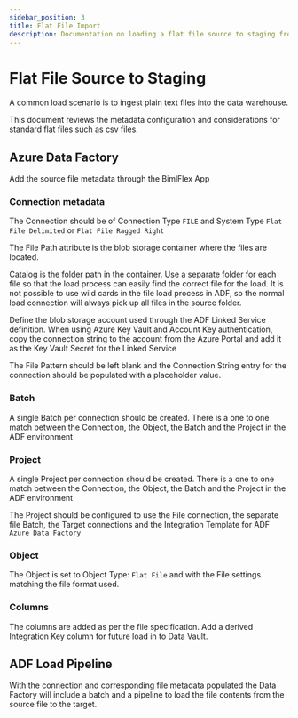 ---
sidebar_position: 3
title: Flat File Import
description: Documentation on loading a flat file source to staging from within BimlFlex
---
<head>
  <meta name="varigenceProduct" content="BimlFlex"></meta>
  <meta name="varigenceArticleType" content="Conceptual"></meta>
</head>

# Flat File Source to Staging

A common load scenario is to ingest plain text files into the data warehouse.

This document reviews the metadata configuration and considerations for standard flat files such as csv files. 

<!--
The different integration engines handle the file loads slightly differently so the document is separated into loading files through SQL Server Integration Services (SSIS) and Azure Data Factory (ADF)

## SQL Server Integration Services

TODO
-->

## Azure Data Factory

Add the source file metadata through the BimlFlex App

### Connection metadata

The Connection should be of Connection Type `FILE` and System Type `Flat File Delimited` or `Flat File Ragged Right`

The File Path attribute is the blob storage container where the files are located.

Catalog is the folder path in the container. Use a separate folder for each file so that the load process can easily find the correct file for the load. It is not possible to use wild cards in the file load process in ADF, so the normal load connection will always pick up all files in the source folder.

Define the blob storage account used through the ADF Linked Service definition. When using Azure Key Vault and Account Key authentication, copy the connection string to the account from the Azure Portal and add it as the Key Vault Secret for the Linked Service

The File Pattern should be left blank and the Connection String entry for the connection should be populated with a placeholder value.

### Batch

A single Batch per connection should be created. There is a one to one match between the Connection, the Object, the Batch and the Project in the ADF environment

### Project

A single Project per connection should be created. There is a one to one match between the Connection, the Object, the Batch and the Project in the ADF environment

The Project should be configured to use the File connection, the separate file Batch, the Target connections and the Integration Template for ADF `Azure Data Factory`

### Object

The Object is set to Object Type: `Flat File` and with the File settings matching the file format used.

### Columns

The columns are added as per the file specification. Add a derived Integration Key column for future load in to Data Vault.

## ADF Load Pipeline

With the connection and corresponding file metadata populated the Data Factory will include a batch and a pipeline to load the file contents from the source file to the target.
